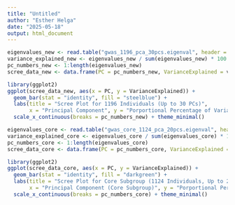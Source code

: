 ```yaml
---
title: "Untitled"
author: "Esther Helga"
date: "2025-05-18"
output: html_document
---
```


```r

eigenvalues_new <- read.table("gwas_1196_pca_30pcs.eigenval", header = FALSE)$V1
variance_explained_new <- eigenvalues_new / sum(eigenvalues_new) * 100 #this gives us the porpotional variance in relation to the 30 PCs calculated and not the total
pc_numbers_new <- 1:length(eigenvalues_new)
scree_data_new <- data.frame(PC = pc_numbers_new, VarianceExplained = variance_explained_new)

library(ggplot2)
ggplot(scree_data_new, aes(x = PC, y = VarianceExplained)) +
  geom_bar(stat = "identity", fill = "steelblue") +
  labs(title = "Scree Plot for 1196 Individuals (Up to 30 PCs)",
       x = "Principal Component", y = "Porportional Percentage of Variance Explained (30 PCs)") +
  scale_x_continuous(breaks = pc_numbers_new) + theme_minimal()

```

```r

eigenvalues_core <- read.table("gwas_core_1124_pca_20pcs.eigenval", header = FALSE)$V1
variance_explained_core <- eigenvalues_core / sum(eigenvalues_core) * 100
pc_numbers_core <- 1:length(eigenvalues_core)
scree_data_core <- data.frame(PC = pc_numbers_core, VarianceExplained = variance_explained_core)

library(ggplot2)
ggplot(scree_data_core, aes(x = PC, y = VarianceExplained)) +
  geom_bar(stat = "identity", fill = "darkgreen") +
  labs(title = "Scree Plot for Core Subgroup (1124 Individuals, Up to 20 PCs)",
       x = "Principal Component (Core Subgroup)", y = "Porportional Percentage of Variance Explained") +
  scale_x_continuous(breaks = pc_numbers_core) + theme_minimal()


```



